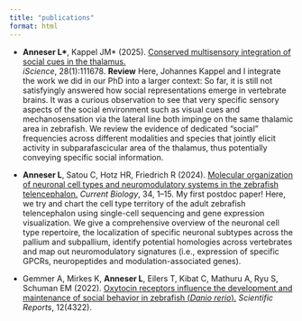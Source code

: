 ```yaml
---
title: "publications"
format: html
---
```


- **Anneser L\***, Kappel JM\* (2025). [Conserved multisensory integration of social cues in the thalamus.](https://doi.org/10.1016/j.isci.2024.111678)  
  *iScience*, 28(1):111678. **Review** Here, Johannes Kappel and I integrate the work we did in our PhD into a larger context: So far, it is still not satisfyingly answered how social representations emerge in vertebrate brains. It was a curious observation to see that very specific sensory aspects of the social environment such as visual cues and mechanosensation via the lateral line both impinge on the same thalamic area in zebrafish. We review the evidence of dedicated "social" frequencies across different modalities and species that jointly elicit activity in subparafascicular area of the thalamus, thus potentially conveying specific social information.

- **Anneser L**, Satou C, Hotz HR, Friedrich R (2024). [Molecular organization of neuronal cell types and neuromodulatory systems in the zebrafish telencephalon.](https://doi.org/10.1016/j.cub.2023.12.003) *Current Biology*, 34, 1–15. My first postdoc paper! Here, we try and chart the cell type territory of the adult zebrafish telencephalon using single-cell sequencing and gene expression visualization. We give a comprehensive overview of the neuronal cell type repertoire, the localization of specific neuronal subtypes across the pallium and subpallium, identify potential homologies across vertebrates and map out neuromodulatory signatures (i.e., expression of specific GPCRs, neuropeptides and modulation-associated genes). 

- Gemmer A, Mirkes K, **Anneser L**, Eilers T, Kibat C, Mathuru A, Ryu S, Schuman EM (2022). [Oxytocin receptors influence the development and maintenance of social behavior in zebrafish (*Danio rerio*).](https://doi.org/10.1101/2021.06.26.449566) *Scientific Reports*, 12(4322). 